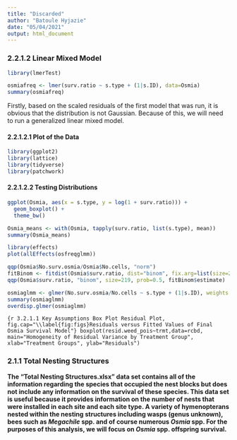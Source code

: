 ```yaml
---
title: "Discarded"
author: "Batoule Hyjazie"
date: "05/04/2021"
output: html_document
---
```


### 2.2.1.2 Linear Mixed Model

```r

library(lmerTest)

osmiafreq <- lmer(surv.ratio ~ s.type + (1|s.ID), data=Osmia)
summary(osmiafreq)
```

Firstly, based on the scaled residuals of the first model that was run, it is obvious that the distribution is not Gaussian. Because of this, we will need to run a generalized linear mixed model.

#### 2.2.1.2.1 Plot of the Data

```r

library(ggplot2)
library(lattice)
library(tidyverse)
library(patchwork)
```

#### 2.2.1.2.2 Testing Distributions

```r

ggplot(Osmia, aes(x = s.type, y = log(1 + surv.ratio))) +
  geom_boxplot() +
  theme_bw()

Osmia_means <- with(Osmia, tapply(surv.ratio, list(s.type), mean))
summary(Osmia_means)
```

```r
library(effects)
plot(allEffects(osfreqglmm))
```

```r
qqp(Osmia$No.surv.osmia/Osmia$No.cells, "norm")
fitBinom <- fitdist(Osmia$surv.ratio, dist="binom", fix.arg=list(size=219), start=list(prob=0.5))
qqp(Osmia$surv.ratio, "binom", size=219, prob=0.5, fitBinom$estimate)
```

```r
osmiaglmm <- glmer(No.surv.osmia/No.cells ~ s.type + (1|s.ID), weights = No.cells, family = binomial(link="logit"), data=Osmia)
summary(osmiaglmm)
overdisp.glmer(osmiaglmm)
```

```{r 3.2.1.1 Key Assumptions Box Plot Residual Plot, fig.cap="\\label{fig:figs}Residuals versus Fitted Values of Final Osmia Survival Model"}
boxplot(resid.weed_pois~trmt,data=rcbd, main="Homogeneity of Residual Variance by Treatment Group", xlab="Treatment Groups", ylab="Residuals")
```

### 2.1.1 Total Nesting Structures

**The "Total Nesting Structures.xlsx" data set contains all of the information regarding the species that occupied the nest blocks but does not include any information on the survival of these species. This data set is useful because it provides information on the number of nests that were installed in each site and each site type. A variety of hymenopterans nested within the nesting structures including wasps (genus unknown), bees such as *Megachile* spp. and of course numerous *Osmia* spp. For the purposes of this analysis, we will focus on *Osmia* spp. offspring survival.**